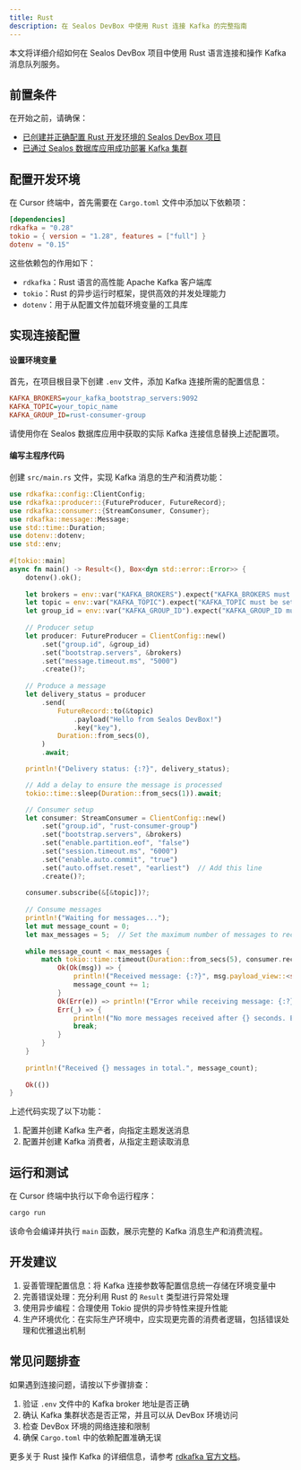 ```yaml
---
title: Rust
description: 在 Sealos DevBox 中使用 Rust 连接 Kafka 的完整指南
---
```


本文将详细介绍如何在 Sealos DevBox 项目中使用 Rust 语言连接和操作 Kafka 消息队列服务。

## 前置条件

在开始之前，请确保：

- [已创建并正确配置 Rust 开发环境的 Sealos DevBox 项目](/docs/guides/fundamentals/create-a-project)
- [已通过 Sealos 数据库应用成功部署 Kafka 集群](./)

## 配置开发环境

在 Cursor 终端中，首先需要在 `Cargo.toml` 文件中添加以下依赖项：

```toml title="Cargo.toml"
[dependencies]
rdkafka = "0.28"
tokio = { version = "1.28", features = ["full"] }
dotenv = "0.15"
```

这些依赖包的作用如下：

- `rdkafka`：Rust 语言的高性能 Apache Kafka 客户端库
- `tokio`：Rust 的异步运行时框架，提供高效的并发处理能力
- `dotenv`：用于从配置文件加载环境变量的工具库

## 实现连接配置

<div className='steps [&_h4]:step'>

#### 设置环境变量

首先，在项目根目录下创建 `.env` 文件，添加 Kafka 连接所需的配置信息：

```ini title=".env"
KAFKA_BROKERS=your_kafka_bootstrap_servers:9092
KAFKA_TOPIC=your_topic_name
KAFKA_GROUP_ID=rust-consumer-group
```

请使用你在 Sealos 数据库应用中获取的实际 Kafka 连接信息替换上述配置项。

#### 编写主程序代码

创建 `src/main.rs` 文件，实现 Kafka 消息的生产和消费功能：

```rust title="src/main.rs"
use rdkafka::config::ClientConfig;
use rdkafka::producer::{FutureProducer, FutureRecord};
use rdkafka::consumer::{StreamConsumer, Consumer};
use rdkafka::message::Message;
use std::time::Duration;
use dotenv::dotenv;
use std::env;
 
#[tokio::main]
async fn main() -> Result<(), Box<dyn std::error::Error>> {
    dotenv().ok();
 
    let brokers = env::var("KAFKA_BROKERS").expect("KAFKA_BROKERS must be set");
    let topic = env::var("KAFKA_TOPIC").expect("KAFKA_TOPIC must be set");
    let group_id = env::var("KAFKA_GROUP_ID").expect("KAFKA_GROUP_ID must be set");
 
    // Producer setup
    let producer: FutureProducer = ClientConfig::new()
        .set("group.id", &group_id)
        .set("bootstrap.servers", &brokers)
        .set("message.timeout.ms", "5000")
        .create()?;
 
    // Produce a message
    let delivery_status = producer
        .send(
            FutureRecord::to(&topic)
                .payload("Hello from Sealos DevBox!")
                .key("key"),
            Duration::from_secs(0),
        )
        .await;

    println!("Delivery status: {:?}", delivery_status);

    // Add a delay to ensure the message is processed
    tokio::time::sleep(Duration::from_secs(1)).await;

    // Consumer setup
    let consumer: StreamConsumer = ClientConfig::new()
        .set("group.id", "rust-consumer-group")
        .set("bootstrap.servers", &brokers)
        .set("enable.partition.eof", "false")
        .set("session.timeout.ms", "6000")
        .set("enable.auto.commit", "true")
        .set("auto.offset.reset", "earliest")  // Add this line
        .create()?;
 
    consumer.subscribe(&[&topic])?;
 
    // Consume messages
    println!("Waiting for messages...");
    let mut message_count = 0;
    let max_messages = 5;  // Set the maximum number of messages to receive
    
    while message_count < max_messages {
        match tokio::time::timeout(Duration::from_secs(5), consumer.recv()).await {
            Ok(Ok(msg)) => {
                println!("Received message: {:?}", msg.payload_view::<str>());
                message_count += 1;
            }
            Ok(Err(e)) => println!("Error while receiving message: {:?}", e),
            Err(_) => {
                println!("No more messages received after {} seconds. Exiting.", 5);
                break;
            }
        }
    }
    
    println!("Received {} messages in total.", message_count);
 
    Ok(())
}
```

上述代码实现了以下功能：

1. 配置并创建 Kafka 生产者，向指定主题发送消息
2. 配置并创建 Kafka 消费者，从指定主题读取消息

</div>

## 运行和测试

在 Cursor 终端中执行以下命令运行程序：

```bash
cargo run
```

该命令会编译并执行 `main` 函数，展示完整的 Kafka 消息生产和消费流程。

## 开发建议

1. 妥善管理配置信息：将 Kafka 连接参数等配置信息统一存储在环境变量中
2. 完善错误处理：充分利用 Rust 的 `Result` 类型进行异常处理
3. 使用异步编程：合理使用 Tokio 提供的异步特性来提升性能
4. 生产环境优化：在实际生产环境中，应实现更完善的消费者逻辑，包括错误处理和优雅退出机制

## 常见问题排查

如果遇到连接问题，请按以下步骤排查：

1. 验证 `.env` 文件中的 Kafka broker 地址是否正确
2. 确认 Kafka 集群状态是否正常，并且可以从 DevBox 环境访问
3. 检查 DevBox 环境的网络连接和限制
4. 确保 `Cargo.toml` 中的依赖配置准确无误

更多关于 Rust 操作 Kafka 的详细信息，请参考 [rdkafka 官方文档](https://docs.rs/rdkafka)。
